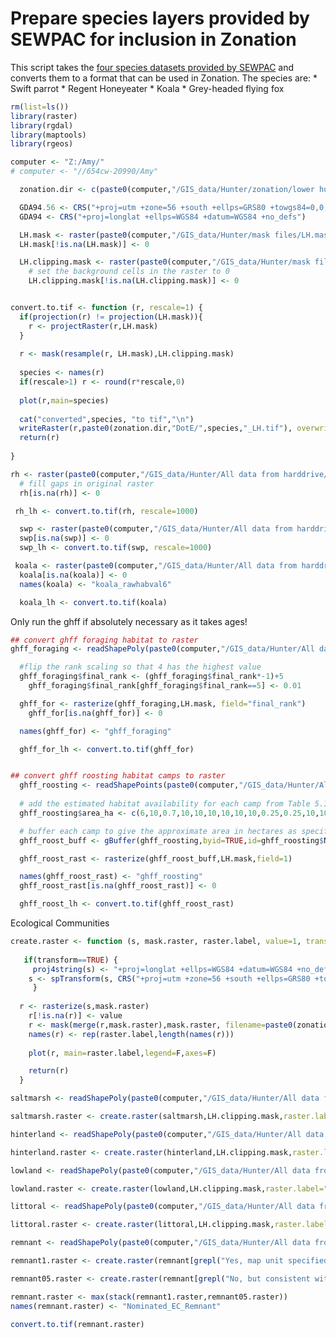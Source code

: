 Prepare species layers provided by SEWPAC for inclusion in Zonation
========================================================

This script takes the [four species datasets provided by SEWPAC](file:///C:/Users/awhitehead/Documents/GIS_data/Hunter/All data from harddrive/From DO/LH_DoE_research) and converts them to a format that can be used in Zonation.  The species are:
* Swift parrot
* Regent Honeyeater
* Koala
* Grey-headed flying fox

```r
rm(list=ls())
library(raster)
library(rgdal)
library(maptools)
library(rgeos)

computer <- "Z:/Amy/"
# computer <- "//654cw-20990/Amy"

  zonation.dir <- c(paste0(computer,"/GIS_data/Hunter/zonation/lower hunter/DotE/"))

  GDA94.56 <- CRS("+proj=utm +zone=56 +south +ellps=GRS80 +towgs84=0,0,0,0,0,0,0 +units=m +no_defs")
  GDA94 <- CRS("+proj=longlat +ellps=WGS84 +datum=WGS84 +no_defs")

  LH.mask <- raster(paste0(computer,"/GIS_data/Hunter/mask files/LH.mask.tif"))
  LH.mask[!is.na(LH.mask)] <- 0

  LH.clipping.mask <- raster(paste0(computer,"/GIS_data/Hunter/mask files/LH.clipping.mask_v2.tif"))
    # set the background cells in the raster to 0
    LH.clipping.mask[!is.na(LH.clipping.mask)] <- 0


convert.to.tif <- function (r, rescale=1) {
  if(projection(r) != projection(LH.mask)){
    r <- projectRaster(r,LH.mask)
  }
  
  r <- mask(resample(r, LH.mask),LH.clipping.mask)
  
  species <- names(r)
  if(rescale>1) r <- round(r*rescale,0)
  
  plot(r,main=species)
  
  cat("converted",species, "to tif","\n")
  writeRaster(r,paste0(zonation.dir,"DotE/",species,"_LH.tif"), overwrite=T, format="GTiff")
  return(r)
  
}
```

```r

rh <- raster(paste0(computer,"/GIS_data/Hunter/All data from harddrive/From DO/LH_DoE_research/SEWPAC/SPRH/data/LHPP_SPWA&REHO_project_data/REHO Maxent/Regent_Honeyeater.asc"))
  # fill gaps in original raster
  rh[is.na(rh)] <- 0

 rh_lh <- convert.to.tif(rh, rescale=1000)

```

```r
  swp <- raster(paste0(computer,"/GIS_data/Hunter/All data from harddrive/From DO/LH_DoE_research/SEWPAC/SPRH/data/LHPP_SPWA&REHO_project_data/SWPA Maxent/Swift_Parrot.asc"))
  swp[is.na(swp)] <- 0
  swp_lh <- convert.to.tif(swp, rescale=1000)

```

```r
 koala <- raster(paste0(computer,"/GIS_data/Hunter/All data from harddrive/From DO/LH_DoE_research/SEWPAC/Koala/data/commondata/data1/rawhabval6"))
  koala[is.na(koala)] <- 0
  names(koala) <- "koala_rawhabval6"

  koala_lh <- convert.to.tif(koala)

```

Only run the ghff if absolutely necessary as it takes ages!
```r
  
## convert ghff foraging habitat to raster  
ghff_foraging <- readShapePoly(paste0(computer,"/GIS_data/Hunter/All data from harddrive/From DO/LH_DoE_research/SEWPAC/GHFF/data/ForagingRanks_Eby_GeoLINK_08012013.shp"), proj4=GDA94.56)

  #flip the rank scaling so that 4 has the highest value
  ghff_foraging$final_rank <- (ghff_foraging$final_rank*-1)+5
    ghff_foraging$final_rank[ghff_foraging$final_rank==5] <- 0.01

  ghff_for <- rasterize(ghff_foraging,LH.mask, field="final_rank")
    ghff_for[is.na(ghff_for)] <- 0

  names(ghff_for) <- "ghff_foraging"

  ghff_for_lh <- convert.to.tif(ghff_for)


## convert ghff roosting habitat camps to raster
  ghff_roosting <- readShapePoints(paste0(computer,"/GIS_data/Hunter/All data from harddrive/From DO/LH_DoE_research/SEWPAC/GHFF/data/LH_GHFFcamps_GeoLINK_Eby_05042013.shp"), proj4=GDA94.56)
  
  # add the estimated habitat availability for each camp from Table 5.1 from report
  ghff_roosting$area_ha <- c(6,10,0.7,10,10,10,10,10,10,0.25,0.25,10,10,10,10,2,10,10,4,4)

  # buffer each camp to give the approximate area in hectares as specified in the report (Table 5.1)
  ghff_roost_buff <- gBuffer(ghff_roosting,byid=TRUE,id=ghff_roosting$Name, sqrt(ghff_roosting$area_ha*10000 / pi))

  ghff_roost_rast <- rasterize(ghff_roost_buff,LH.mask,field=1)

  names(ghff_roost_rast) <- "ghff_roosting"
  ghff_roost_rast[is.na(ghff_roost_rast)] <- 0

  ghff_roost_lh <- convert.to.tif(ghff_roost_rast)

```

Ecological Communities

```r
create.raster <- function (s, mask.raster, raster.label, value=1, transform=FALSE) {
    
   if(transform==TRUE) {
     proj4string(s) <- "+proj=longlat +ellps=WGS84 +datum=WGS84 +no_defs"
    s <- spTransform(s, CRS("+proj=utm +zone=56 +south +ellps=GRS80 +towgs84=0,0,0,0,0,0,0 +units=m +no_defs"))
     }
    
  r <- rasterize(s,mask.raster)
    r[!is.na(r)] <- value
    r <- mask(merge(r,mask.raster),mask.raster, filename=paste0(zonation.dir,raster.label), format="GTiff", overwrite=T)
    names(r) <- rep(raster.label,length(names(r)))
    
    plot(r, main=raster.label,legend=F,axes=F)

    return(r)
  }

```

```r

saltmarsh <- readShapePoly(paste0(computer,"/GIS_data/Hunter/All data from harddrive/From DO/LH_DoE_research/SEWPAC/EC/data/LH_Nominated_EC_Saltmarsh.shp"), proj4=GDA94)

saltmarsh.raster <- create.raster(saltmarsh,LH.clipping.mask,raster.label="Nominated_EC_Saltmarsh_LH",transform=T)

```

```r

hinterland <- readShapePoly(paste0(computer,"/GIS_data/Hunter/All data from harddrive/From DO/LH_DoE_research/SEWPAC/EC/data/LH_Nominated_EC_Hinterland.shp"), proj4=GDA94)

hinterland.raster <- create.raster(hinterland,LH.clipping.mask,raster.label="Nominated_EC_Hinterland_LH",transform=T)

```

```r

lowland <- readShapePoly(paste0(computer,"/GIS_data/Hunter/All data from harddrive/From DO/LH_DoE_research/SEWPAC/EC/data/LH_Nominated_EC_Lowland.shp"), proj4=GDA94)

lowland.raster <- create.raster(lowland,LH.clipping.mask,raster.label="Nominated_EC_Lowland_LH",transform=T)

```

```r

littoral <- readShapePoly(paste0(computer,"/GIS_data/Hunter/All data from harddrive/From DO/LH_DoE_research/SEWPAC/EC/data/LH_Nominated_EC_Littoral.shp"), proj4=GDA94)

littoral.raster <- create.raster(littoral,LH.clipping.mask,raster.label="Nominated_EC_Littoral_LH",transform=T)

```

```r

remnant <- readShapePoly(paste0(computer,"/GIS_data/Hunter/All data from harddrive/From DO/LH_DoE_research/SEWPAC/EC/data/LH_Nominated_EC_Remnant.shp"), proj4=GDA94)

remnant1.raster <- create.raster(remnant[grepl("Yes, map unit specified in nomination",remnant$IN_NOMINAT),],LH.clipping.mask,raster.label="remnant1",transform=T, value=1)

remnant05.raster <- create.raster(remnant[grepl("No, but consistent with community definiton",remnant$IN_NOMINAT),],LH.clipping.mask,raster.label="remnant05",transform=T, value=0.5)

remnant.raster <- max(stack(remnant1.raster,remnant05.raster))
names(remnant.raster) <- "Nominated_EC_Remnant"

convert.to.tif(remnant.raster)

```